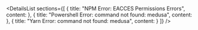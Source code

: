 
<DetailsList
  sections={[
    {
      title: "NPM Error: EACCES Permissions Errors",
      content: <PermissionErrorsSection />
    },
    {
      title: "Powershell Error: command not found: medusa",
      content: <PowershellErrorSection />
    },
    {
      title: "Yarn Error: command not found: medusa",
      content: <YarnErrorSection />
    }
  ]}
/>